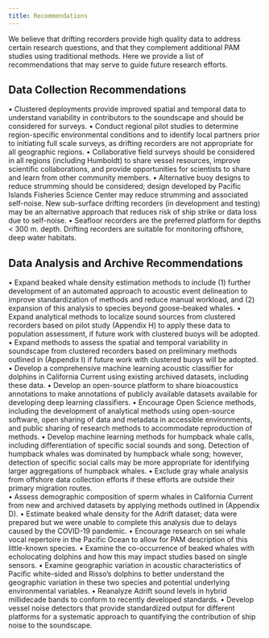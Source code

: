 ```yaml
---
title: Recommendations
---
```

We believe that drifting recorders provide high quality data to address certain research questions, and that they complement additional PAM studies using traditional methods. Here we provide a list of recommendations that may serve to guide future research efforts.

## Data Collection Recommendations
•	Clustered deployments provide improved spatial and temporal data to understand variability in contributors to the soundscape and should be considered for surveys.
•	Conduct regional pilot studies to determine region-specific environmental conditions and to identify local partners prior to initiating full scale surveys, as drifting recorders are not appropriate for all geographic regions. 
•	Collaborative field surveys should be considered in all regions (including Humboldt) to share vessel resources, improve scientific collaborations, and provide opportunities for scientists to share and learn from other community members.
•	Alternative buoy designs to reduce strumming should be considered; design developed by Pacific Islands Fisheries Science Center may reduce strumming and associated self-noise. New sub-surface drifting recorders (in development and testing) may be an alternative approach that reduces risk of ship strike or data loss due to self-noise. 
•	Seafloor recorders are the preferred platform for depths < 300 m. depth. Drifting recorders are suitable for monitoring offshore, deep water habitats. 


## Data Analysis and Archive Recommendations
•	Expand beaked whale density estimation methods to include (1) further development of an automated approach to acoustic event delineation to improve standardization of methods and reduce manual workload, and (2) expansion of this analysis to species beyond goose-beaked whales.
•	Expand analytical methods to localize sound sources from clustered recorders based on pilot study (Appendix H) to apply these data to population assessment, if future work with clustered buoys will be adopted.
•	Expand methods to assess the spatial and temporal variability in soundscape from clustered recorders based on preliminary methods outlined in (Appendix I) if future work with clustered buoys will be adopted.
•	Develop a comprehensive machine learning acoustic classifier for dolphins in California Current using existing archived datasets, including these data.
•	Develop an open-source platform to share bioacoustics annotations to make annotations of publicly available datasets available for developing deep learning classifiers. 
•	Encourage Open Science methods, including the development of analytical methods using open-source software, open sharing of data and metadata in accessible environments, and public sharing of research methods to accommodate reproduction of methods.
•	Develop machine learning methods for humpback whale calls, including differentiation of specific social sounds and song. Detection of humpback whales was dominated by humpback whale song; however, detection of specific social calls may be more appropriate for identifying larger aggregations of humpback whales. 
•	Exclude gray whale analysis from offshore data collection efforts if these efforts are outside their primary migration routes.  
•	Assess demographic composition of sperm whales in California Current from new and archived datasets by applying methods outlined in (Appendix D).
•	Estimate beaked whale density for the Adrift dataset; data were prepared but we were unable to complete this analysis due to delays caused by the COVID-19 pandemic.
•	Encourage research on sei whale vocal repertoire in the Pacific Ocean to allow for PAM description of this little-known species.
•	Examine the co-occurrence of beaked whales with echolocating dolphins and how this may impact studies based on single sensors. 
•	Examine geographic variation in acoustic characteristics of Pacific white-sided and Risso's dolphins to better understand the geographic variation in these two species and potential underlying environmental variables.
•	Reanalyze Adrift sound levels in hybrid millidecade bands to conform to recently developed standards.
•	Develop vessel noise detectors that provide standardized output for different platforms for a systematic approach to quantifying the contribution of ship noise to the soundscape.


